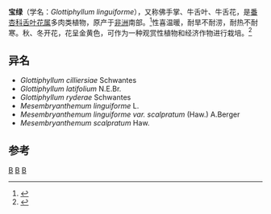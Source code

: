 {{Speciesbox
| taxon = Glottiphyllum linguiforme
| authority = N.E.Br., 1921
| subdivision_ranks = 种
| subdivision = 见正文
}}

'''宝绿'''（学名：''Glottiphyllum linguiforme''），又称佛手掌、牛舌叶、牛舌花，是[[番杏科|番杏科]][[舌叶花属|舌叶花属]]多肉类植物，原产于[[非洲|非洲]]南部。<ref>{{Cite web|title=怎样防止佛手掌烂叶-中国花卉报-手机知网|url=https://wap.cnki.net/touch/web/Newspaper/Article/ZGHH200504090062.html|accessdate=2020-11-22|author=|date=|format=|publisher=|language=}}</ref>性喜温暖，耐旱不耐涝，耐热不耐寒。秋、冬开花，花呈金黄色，可作为一种观赏性植物和经济作物进行栽培。<ref>{{Cite web|title=佛手掌栽培四忌-中国花卉盆景1991年02期-手机知网|url=https://wap.cnki.net/touch/web/Journal/Article/ZGHP199102011.html|accessdate=2020-11-22|author=|date=|format=|publisher=|language=}}</ref>

==异名==
* ''Glottiphyllum cilliersiae'' Schwantes
* ''Glottiphyllum latifolium'' N.E.Br.
* ''Glottiphyllum ryderae'' Schwantes
* ''Mesembryanthemum linguiforme'' L.
* ''Mesembryanthemum linguiforme var. scalpratum'' (Haw.) A.Berger
* ''Mesembryanthemum scalpratum'' Haw.

== 参考 ==
{{reflist}}

{{taxonbar}}

[[Category:_舌叶花属|B]]
[[Category:_观赏植物|B]]
[[Category:_1921年描述的植物|B]]